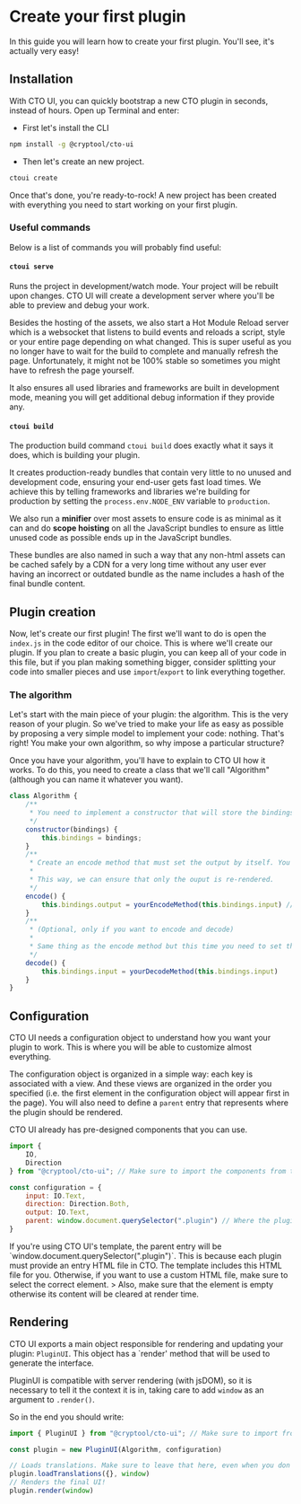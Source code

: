 
# Create your first plugin
In this guide you will learn how to create your first plugin. You'll see, it's actually very easy!

## Installation
With CTO UI, you can quickly bootstrap a new CTO plugin in seconds, instead of hours. Open up Terminal and enter:
- First let's install the CLI
```sh
npm install -g @cryptool/cto-ui
```
- Then let's create an new project.
```sh
ctoui create
```
Once that's done, you're ready-to-rock! A new project has been created with everything you need to start working on your first plugin.
### Useful commands
Below is a list of commands you will probably find useful:
#### `ctoui serve`
Runs the project in development/watch mode. Your project will be rebuilt upon changes. CTO UI will create a development server where you'll be able to preview and debug your work.

Besides the hosting of the assets, we also start a Hot Module Reload server which is a websocket that listens to build events and reloads a script, style or your entire page depending on what changed. This is super useful as you no longer have to wait for the build to complete and manually refresh the page. Unfortunately, it might not be 100% stable so sometimes you might have to refresh the page yourself.

It also ensures all used libraries and frameworks are built in development mode, meaning you will get additional debug information if they provide any.
#### `ctoui build`
The production build command `ctoui build` does exactly what it says it does, which is building your plugin.

It creates production-ready bundles that contain very little to no unused and development code, ensuring your end-user gets fast load times. We achieve this by telling frameworks and libraries we're building for production by setting the `process.env.NODE_ENV` variable to `production`.

We also run a **minifier** over most assets to ensure code is as minimal as it can and do **scope hoisting** on all the JavaScript bundles to ensure as little unused code as possible ends up in the JavaScript bundles.

These bundles are also named in such a way that any non-html assets can be cached safely by a CDN for a very long time without any user ever having an incorrect or outdated bundle as the name includes a hash of the final bundle content.
## Plugin creation
Now, let's create our first plugin! The first we'll want to do is open the `index.js` in the code editor of our choice. This is where we'll create our plugin. If you plan to create a basic plugin, you can keep all of your code in this file, but if you plan making something bigger, consider splitting your code into smaller pieces and use `import`/`export` to link everything together.
### The algorithm
Let's start with the main piece of your plugin: the algorithm. This is the very reason of your plugin. So we've tried to make your life as easy as possible by proposing a very simple model to implement your code: nothing. That's right! You make your own algorithm, so why impose a particular structure?

Once you have your algorithm, you'll have to explain to CTO UI how it works. To do this, you need to create a class that we'll call "Algorithm" (although you can name it whatever you want).

```js highlight=5,13,21
class Algorithm {
    /**
     * You need to implement a constructor that will store the bindings. This way, you will be able to access them later.
     */
    constructor(bindings) {
        this.bindings = bindings;
    }
    /**
     * Create an encode method that must set the output by itself. You do this by accessing `output.value` in your bindings.
     * 
     * This way, we can ensure that only the ouput is re-rendered.
     */
    encode() {
        this.bindings.output = yourEncodeMethod(this.bindings.input) // Access the input value from the bindings
    }
    /**
     * (Optional, only if you want to encode and decode)
     * 
     * Same thing as the encode method but this time you need to set the input.
     */
    decode() {
        this.bindings.input = yourDecodeMethod(this.bindings.input)
    }
}
```

## Configuration
CTO UI needs a configuration object to understand how you want your plugin to work. This is where you will be able to customize almost everything.

The configuration object is organized in a simple way: each key is associated with a view. And these views are organized in the order you specified (i.e. the first element in the configuration object will appear first in the page). You will also need to define a `parent` entry that represents where the plugin should be rendered.

CTO UI already has pre-designed components that you can use.

```js highlight=4,10
import {
    IO,
    Direction
} from "@cryptool/cto-ui"; // Make sure to import the components from the package

const configuration = {
    input: IO.Text,
    direction: Direction.Both,
    output: IO.Text,
    parent: window.document.querySelector(".plugin") // Where the plugin will be rendered. Not an actual view.
}
```
<Callout emoji="✅">
  If you're using CTO UI's template, the parent entry will be `window.document.querySelector(".plugin")`. This is because each plugin must provide an entry HTML file in CTO. The template includes this HTML file for you. Otherwise, if you want to use a custom HTML file, make sure to select the correct element.
  > Also, make sure that the element is empty otherwise its content will be cleared at render time.
</Callout>

## Rendering
CTO UI exports a main object responsible for rendering and updating your plugin: `PluginUI`. This object has a `render' method that will be used to generate the interface.

PluginUI is compatible with server rendering (with jsDOM), so it is necessary to tell it the context it is in, taking care to add `window` as an argument to `.render()`.

So in the end you should write:
```js
import { PluginUI } from "@cryptool/cto-ui"; // Make sure to import from the package

const plugin = new PluginUI(Algorithm, configuration)

// Loads translations. Make sure to leave that here, even when you don't need to translate anything!
plugin.loadTranslations({}, window)
// Renders the final UI!
plugin.render(window)
```